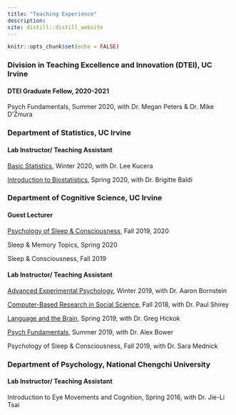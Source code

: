 ```yaml
---
title: "Teaching Experience"
description:
site: distill::distill_website
---
```


```r
knitr::opts_chunk$set(echo = FALSE)
```

### Division in Teaching Excellence and Innovation (DTEI), UC Irvine
#### DTEI Graduate Fellow, 2020-2021
Psych Fundamentals, Summer 2020, with Dr. Megan Peters & Dr. Mike D’Zmura

### Department of Statistics, UC Irvine                                       
#### Lab Instructor/ Teaching Assistant
[Basic Statistics](http://catalogue.uci.edu/allcourses/stats/), Winter 2020, with Dr. Lee Kucera

[Introduction to Biostatistics](http://catalogue.uci.edu/allcourses/stats/), Spring 2020, with Dr. Brigitte Baldi

### Department of Cognitive Science, UC Irvine                           
#### Guest Lecturer
[Psychology of Sleep & Consciousness](http://catalogue.uci.edu/allcourses/psych/), Fall 2019, 2020

Sleep & Memory Topics, Spring 2020

Sleep & Consciousness, Fall 2019

#### Lab Instructor/ Teaching Assistant
[Advanced Experimental Psychology](http://catalogue.uci.edu/allcourses/psych/), Winter 2019, with Dr. Aaron Bornstein

[Computer-Based Research in Social Science](http://catalogue.uci.edu/allcourses/soc_sci/), Fall 2018, with Dr. Paul Shirey

[Language and the Brain](http://catalogue.uci.edu/allcourses/psych/), Spring 2019, with Dr. Greg Hickok

[Psych Fundamentals](http://catalogue.uci.edu/allcourses/psych/), Summer 2019, with Dr. Alex Bower

Psychology of Sleep & Consciousness, Fall 2019, with Dr. Sara Mednick

### Department of Psychology, National Chengchi University
#### Lab Instructor/ Teaching Assistant
Introduction to Eye Movements and Cognition, Spring 2016, with Dr. Jie-Li Tsai
